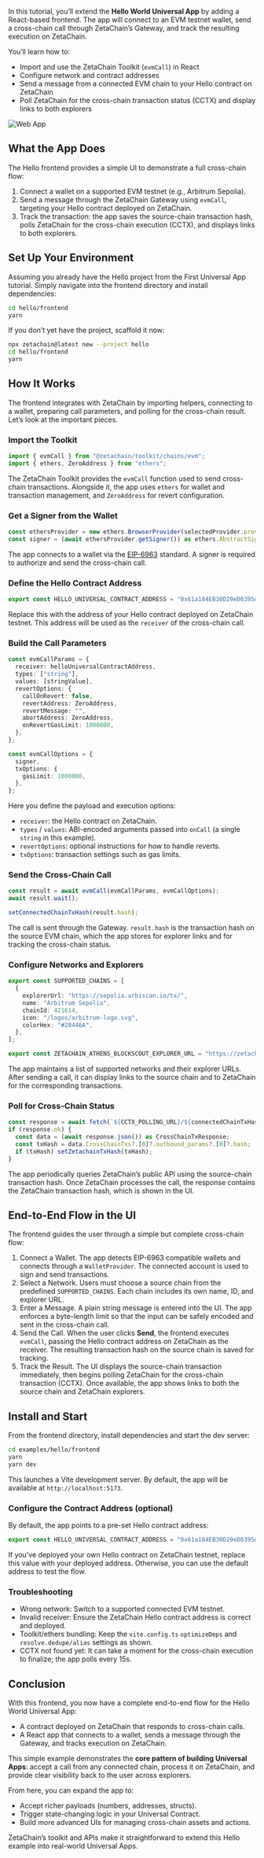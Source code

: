 In this tutorial, you’ll extend the **Hello World Universal App** by adding a
React-based frontend. The app will connect to an EVM testnet wallet, send a
cross-chain call through ZetaChain’s Gateway, and track the resulting execution
on ZetaChain.

You’ll learn how to:

- Import and use the ZetaChain Toolkit (`evmCall`) in React
- Configure network and contract addresses
- Send a message from a connected EVM chain to your Hello contract on ZetaChain
- Poll ZetaChain for the cross-chain transaction status (CCTX) and display links
  to both explorers

![Web App](/img/docs/frontend.png)

## What the App Does

The Hello frontend provides a simple UI to demonstrate a full cross-chain flow:

1. Connect a wallet on a supported EVM testnet (e.g., Arbitrum Sepolia).
2. Send a message through the ZetaChain Gateway using `evmCall`, targeting your
   Hello contract deployed on ZetaChain.
3. Track the transaction: the app saves the source-chain transaction hash, polls
   ZetaChain for the cross-chain execution (CCTX), and displays links to both
   explorers.

## Set Up Your Environment

Assuming you already have the Hello project from the First Universal App
tutorial. Simply navigate into the frontend directory and install dependencies:

```bash
cd hello/frontend
yarn
```

If you don’t yet have the project, scaffold it now:

```bash
npx zetachain@latest new --project hello
cd hello/frontend
yarn
```

## How It Works

The frontend integrates with ZetaChain by importing helpers, connecting to a
wallet, preparing call parameters, and polling for the cross-chain result. Let’s
look at the important pieces.

### Import the Toolkit

```ts filename="frontend/src/MessageFlowCard.tsx"
import { evmCall } from "@zetachain/toolkit/chains/evm";
import { ethers, ZeroAddress } from "ethers";
```

The ZetaChain Toolkit provides the `evmCall` function used to send cross-chain
transactions. Alongside it, the app uses `ethers` for wallet and transaction
management, and `ZeroAddress` for revert configuration.

### Get a Signer from the Wallet

```ts filename="frontend/src/MessageFlowCard.tsx"
const ethersProvider = new ethers.BrowserProvider(selectedProvider.provider);
const signer = (await ethersProvider.getSigner()) as ethers.AbstractSigner;
```

The app connects to a wallet via the
[EIP-6963](https://eips.ethereum.org/EIPS/eip-6963) standard. A signer is
required to authorize and send the cross-chain call.

### Define the Hello Contract Address

```ts filename="frontend/src/constants/contracts.ts"
export const HELLO_UNIVERSAL_CONTRACT_ADDRESS = "0x61a184EB30D29eD0395d1ADF38CC7d2F966c4A82";
```

Replace this with the address of your Hello contract deployed on ZetaChain
testnet. This address will be used as the `receiver` of the cross-chain call.

### Build the Call Parameters

```ts filename="frontend/src/MessageFlowCard.tsx"
const evmCallParams = {
  receiver: helloUniversalContractAddress,
  types: ["string"],
  values: [stringValue],
  revertOptions: {
    callOnRevert: false,
    revertAddress: ZeroAddress,
    revertMessage: "",
    abortAddress: ZeroAddress,
    onRevertGasLimit: 1000000,
  },
};

const evmCallOptions = {
  signer,
  txOptions: {
    gasLimit: 1000000,
  },
};
```

Here you define the payload and execution options:

- `receiver`: the Hello contract on ZetaChain.
- `types` / `values`: ABI-encoded arguments passed into `onCall` (a single
  `string` in this example).
- `revertOptions`: optional instructions for how to handle reverts.
- `txOptions`: transaction settings such as gas limits.

### Send the Cross-Chain Call

```ts filename="frontend/src/MessageFlowCard.tsx"
const result = await evmCall(evmCallParams, evmCallOptions);
await result.wait();

setConnectedChainTxHash(result.hash);
```

The call is sent through the Gateway. `result.hash` is the transaction hash on
the source EVM chain, which the app stores for explorer links and for tracking
the cross-chain status.

### Configure Networks and Explorers

```ts filename="frontend/src/constants/chains.ts"
export const SUPPORTED_CHAINS = [
  {
    explorerUrl: "https://sepolia.arbiscan.io/tx/",
    name: "Arbitrum Sepolia",
    chainId: 421614,
    icon: "/logos/arbitrum-logo.svg",
    colorHex: "#28446A",
  },
];

export const ZETACHAIN_ATHENS_BLOCKSCOUT_EXPLORER_URL = "https://zetachain-testnet.blockscout.com/tx/";
```

The app maintains a list of supported networks and their explorer URLs. After
sending a call, it can display links to the source chain and to ZetaChain for
the corresponding transactions.

### Poll for Cross-Chain Status

```ts filename="frontend/src/MessageFlowCard.tsx"
const response = await fetch(`${CCTX_POLLING_URL}/${connectedChainTxHash}`);
if (response.ok) {
  const data = (await response.json()) as CrossChainTxResponse;
  const txHash = data.CrossChainTxs?.[0]?.outbound_params?.[0]?.hash;
  if (txHash) setZetachainTxHash(txHash);
}
```

The app periodically queries ZetaChain’s public API using the source-chain
transaction hash. Once ZetaChain processes the call, the response contains the
ZetaChain transaction hash, which is shown in the UI.

## End-to-End Flow in the UI

The frontend guides the user through a simple but complete cross-chain flow:

1. Connect a Wallet. The app detects EIP-6963 compatible wallets and connects
   through a `WalletProvider`. The connected account is used to sign and send
   transactions.
2. Select a Network. Users must choose a source chain from the predefined
   `SUPPORTED_CHAINS`. Each chain includes its own name, ID, and explorer URL.
3. Enter a Message. A plain string message is entered into the UI. The app
   enforces a byte-length limit so that the input can be safely encoded and sent
   in the cross-chain call.
4. Send the Call. When the user clicks **Send**, the frontend executes
   `evmCall`, passing the Hello contract address on ZetaChain as the receiver.
   The resulting transaction hash on the source chain is saved for tracking.
5. Track the Result. The UI displays the source-chain transaction immediately,
   then begins polling ZetaChain for the cross-chain transaction (CCTX). Once
   available, the app shows links to both the source chain and ZetaChain
   explorers.

## Install and Start

From the frontend directory, install dependencies and start the dev server:

```bash
cd examples/hello/frontend
yarn
yarn dev
```

This launches a Vite development server. By default, the app will be available
at `http://localhost:5173`.

### Configure the Contract Address (optional)

By default, the app points to a pre-set Hello contract address:

```ts filename="frontend/src/constants/contracts.ts"
export const HELLO_UNIVERSAL_CONTRACT_ADDRESS = "0x61a184EB30D29eD0395d1ADF38CC7d2F966c4A82";
```

If you’ve deployed your own Hello contract on ZetaChain testnet, replace this
value with your deployed address. Otherwise, you can use the default address to
test the flow.

### Troubleshooting

- Wrong network: Switch to a supported connected EVM testnet.
- Invalid receiver: Ensure the ZetaChain Hello contract address is correct and
  deployed.
- Toolkit/ethers bundling: Keep the `vite.config.ts` `optimizeDeps` and
  `resolve.dedupe/alias` settings as shown.
- CCTX not found yet: It can take a moment for the cross-chain execution to
  finalize; the app polls every 15s.

## Conclusion

With this frontend, you now have a complete end-to-end flow for the Hello World
Universal App:

- A contract deployed on ZetaChain that responds to cross-chain calls.
- A React app that connects to a wallet, sends a message through the Gateway,
  and tracks execution on ZetaChain.

This simple example demonstrates the **core pattern of building Universal
Apps**: accept a call from any connected chain, process it on ZetaChain, and
provide clear visibility back to the user across explorers.

From here, you can expand the app to:

- Accept richer payloads (numbers, addresses, structs).
- Trigger state-changing logic in your Universal Contract.
- Build more advanced UIs for managing cross-chain assets and actions.

ZetaChain’s toolkit and APIs make it straightforward to extend this Hello
example into real-world Universal Apps.
